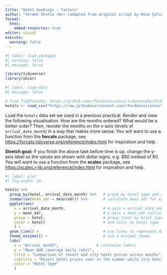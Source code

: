 ```yaml
---
title: "Hotel bookings - factors"
author: "Termeh Shafie <br> (adapted from original script by Mine Çetinkaya-Rundel)"
format:
  html:
    embed-resources: true
editor: visual
execute:
  warning: false
---
```


```r
#| label: load-packages
#| warning: false
#| message: false

library(tidyverse)
library(skimr)
```

```r
#| label: load-data
#| message: false

# From TidyTuesday: https://github.com/rfordatascience/tidytuesday/blob/master/data/2020/2020-02-11/readme.md
hotels <- read_csv("https://raw.githubusercontent.com/rfordatascience/tidytuesday/master/data/2020/2020-02-11/hotels.csv")
```
Load the `hotels` data set we used in a previous practical.
Render and view the following visualisation. How are the months ordered? What would be a better order? Then, reorder the months on the x-axis (levels of `arrival_date_month`) in a way that makes more sense. You will want to use a function from the **forcats** package, see <https://forcats.tidyverse.org/reference/index.html> for inspiration and help.

**Stretch goal:** If you finish the above task before time is up, change the y-axis label so the values are shown with dollar signs, e.g. \$80 instead of 80. You will want to use a function from the **scales** package, see <https://scales.r-lib.org/reference/index.html> for inspiration and help.

```r
#| label: plot
#| fig-width: 10

hotels %>%
  group_by(hotel, arrival_date_month) %>%   # group by hotel type and arrival month
  summarise(mean_adr = mean(adr)) %>%       # calculate mean adr for each group
  ggplot(aes(
    x = arrival_date_month,                 # x-axis = arrival_date_month
    y = mean_adr,                           # y-axis = mean_adr calculated above
    group = hotel,                          # group lines by hotel type
    color = hotel)                          # and color by hotel type
    ) +
  geom_line() +                             # use lines to represent data
  theme_minimal() +                         # use a minimal theme
  labs(
    x = "Arrival month",                 # customize labels
    y = "Mean ADR (average daily rate)",
    title = "Comparison of resort and city hotel prices across months",
    subtitle = "Resort hotel prices soar in the summer while ciry hotel prices remain relatively constant throughout the year",
    color = "Hotel type"
    )
```
